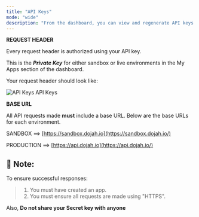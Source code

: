 ```yaml
---
title: "API Keys"
mode: "wide"
description: "From the dashboard, you can view and regenerate API keys."
---
```




**REQUEST HEADER**

Every request header is authorized using your API key.

This is the **_Private Key_** for either sandbox or live environments in the My Apps section of the dashboard.

Your request header should look like:

![API Keys](/images/requestheader.jpeg) API Keys


**BASE URL**

All API requests made **must** include a base URL. Below are the base URLs for each environment.

SANDBOX ==> [https://sandbox.dojah.io](https://sandbox.dojah.io/)

PRODUCTION ==> [https://api.dojah.io](https://api.dojah.io/)

## 📘 Note:
 
To ensure successful responses:

> 1.  You must have created an app.
> 2.  You must ensure all requests are made using "HTTPS".


Also, **Do not share your Secret key with anyone**